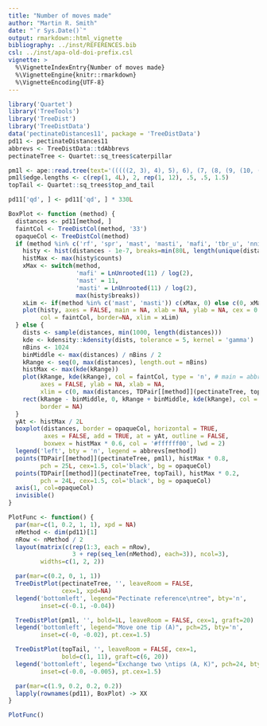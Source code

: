 ```yaml
---
title: "Number of moves made"
author: "Martin R. Smith"
date: "`r Sys.Date()`"
output: rmarkdown::html_vignette
bibliography: ../inst/REFERENCES.bib
csl: ../inst/apa-old-doi-prefix.csl
vignette: >
  %\VignetteIndexEntry{Number of moves made}
  %\VignetteEngine{knitr::rmarkdown}
  %\VignetteEncoding{UTF-8}
---
```


```r
library('Quartet')
library('TreeTools')
library('TreeDist')
library('TreeDistData')
data('pectinateDistances11', package = 'TreeDistData')
pd11 <- pectinateDistances11
abbrevs <- TreeDistData::tdAbbrevs
pectinateTree <- Quartet::sq_trees$caterpillar

pm1l <- ape::read.tree(text='(((((2, 3), 4), 5), 6), (7, (8, (9, (10, (11, 1))))));')
pm1l$edge.lengths <- c(rep(1, 4L), 2, rep(1, 12), .5, .5, 1.5)
topTail <- Quartet::sq_trees$top_and_tail

pd11['qd', ] <- pd11['qd', ] * 330L

BoxPlot <- function (method) {
  distances <- pd11[method, ]
  faintCol <- TreeDistCol(method, '33')
  opaqueCol <- TreeDistCol(method)
  if (method %in% c('rf', 'spr', 'mast', 'masti', 'mafi', 'tbr_u', 'nni_t', 'nni_u')) {
    histy <- hist(distances - 1e-7, breaks=min(80L, length(unique(distances))), plot=FALSE)
    histMax <- max(histy$counts)
    xMax <- switch(method,
                   'mafi' = LnUnrooted(11) / log(2),
                   'mast' = 11,
                   'masti' = LnUnrooted(11) / log(2),
                   max(histy$breaks))
    xLim <- if(method %in% c('mast', 'masti')) c(xMax, 0) else c(0, xMax)
    plot(histy, axes = FALSE, main = NA, xlab = NA, ylab = NA, cex = 0.8,
         col = faintCol, border=NA, xlim = xLim)
  } else {
    dists <- sample(distances, min(1000, length(distances)))
    kde <- kdensity::kdensity(dists, tolerance = 5, kernel = 'gamma')
    nBins <- 1024
    binMiddle <- max(distances) / nBins / 2
    kRange <- seq(0, max(distances), length.out = nBins)
    histMax <- max(kde(kRange))
    plot(kRange, kde(kRange), col = faintCol, type = 'n', # main = abbrevs[method],
         axes = FALSE, ylab = NA, xlab = NA, 
         xlim = c(0, max(distances, TDPair[[method]](pectinateTree, topTail))))
    rect(kRange - binMiddle, 0, kRange + binMiddle, kde(kRange), col = faintCol,
         border = NA)
  }
  yAt <- histMax / 2L
  boxplot(distances, border = opaqueCol, horizontal = TRUE,
          axes = FALSE, add = TRUE, at = yAt, outline = FALSE, 
          boxwex = histMax * 0.6, col = '#ffffff00', lwd = 2)
  legend('left', bty = 'n', legend = abbrevs[method])
  points(TDPair[[method]](pectinateTree, pm1l), histMax * 0.8,
         pch = 25L, cex=1.5, col='black', bg = opaqueCol)
  points(TDPair[[method]](pectinateTree, topTail), histMax * 0.2,
         pch = 24L, cex=1.5, col='black', bg = opaqueCol)
  axis(1, col=opaqueCol)
  invisible()
}
```

```r
PlotFunc <- function() {
  par(mar=c(1, 0.2, 1, 1), xpd = NA)
  nMethod <- dim(pd11)[1]
  nRow <- nMethod / 2
  layout(matrix(c(rep(1:3, each = nRow),
                  3 + rep(seq_len(nMethod), each=3)), ncol=3),
         widths=c(1, 2, 2))

  par(mar=c(0.2, 0, 1, 1))
  TreeDistPlot(pectinateTree, '', leaveRoom = FALSE, 
               cex=1, xpd=NA)
  legend('bottomleft', legend="Pectinate reference\ntree", bty='n',
         inset=c(-0.1, -0.04))

  TreeDistPlot(pm1l, '', bold=1L, leaveRoom = FALSE, cex=1, graft=20)
  legend('bottomleft', legend="Move one tip (A)", pch=25, bty='n',
         inset=c(-0, -0.02), pt.cex=1.5)

  TreeDistPlot(topTail, '', leaveRoom = FALSE, cex=1,
               bold=c(1, 11), graft=c(6, 20))
  legend('bottomleft', legend="Exchange two \ntips (A, K)", pch=24, bty='n',
         inset=c(-0.0, -0.005), pt.cex=1.5)

  par(mar=c(1.9, 0.2, 0.2, 0.2))
  lapply(rownames(pd11), BoxPlot) -> XX
}

PlotFunc()
```

<!--PlotMe(1, oneCol, 1.75, PlotFunc)-->
